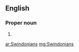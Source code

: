 ==English==

===Proper noun===
{{head|en|noun plural form}}

# {{plural of|Swindonian|lang=en}}

[[ar:Swindonians]]
[[mg:Swindonians]]